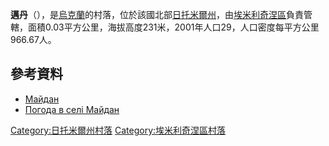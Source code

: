 {{coord|50|39|29|N|28|13|53|E|scale:30000|display=title}}

'''邁丹'''（{{lang-uk|Майдан}}），是[[烏克蘭|烏克蘭]]的村落，位於該國北部[[日托米爾州|日托米爾州]]，由[[埃米利奇涅區|埃米利奇涅區]]負責管轄，面積0.03平方公里，海拔高度231米，2001年人口29，人口密度每平方公里966.67人。

==參考資料== 
*[http://w1.c1.rada.gov.ua/pls/z7502/A005?rdat1=10.11.2011&rf7571=9271 Майдан]{{dead link|date=2018年4月 |bot=InternetArchiveBot |fix-attempted=yes }}
* [http://weather.in.ua/ua/zhitomirskaja/14309 Погода в селі Майдан]

{{DEFAULTSORT:Майдан}}
[[Category:日托米爾州村落|Category:日托米爾州村落]]
[[Category:埃米利奇涅區村落|Category:埃米利奇涅區村落]]


{{Zhytomyr-geo-stub}}